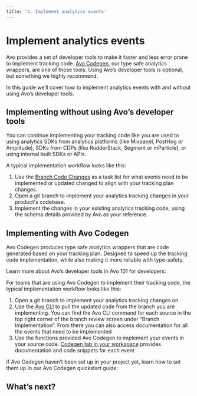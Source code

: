 ```yaml
---
title: '4. Implement analytics events'
---
```



# Implement analytics events

Avo provides a set of developer tools to make it faster and less error prone to implement tracking code. [Avo Codegen](/implementation/devs-101#avo-codegen-type-safe-analytics-wrappers), our type safe analytics wrappers, are one of those tools. Using Avo’s developer tools is optional, but something we highly recommend.

In this guide we’ll cover how to implement analytics events with and without using Avo’s developer tools.

## Implementing without using Avo’s developer tools

You can continue implementing your tracking code like you are used to using analytics SDKs from analytics platforms (like Mixpanel, PostHog or Amplitude), SDKs from CDPs (like RudderStack, Segment or mParticle), or using internal built SDKs or APIs.

A typical implementation workflow looks like this:

1. Use the [Branch Code Changes](/data-design/branches/code-changes) as a task list for what events need to be implemented or updated changed to align with your tracking plan changes.
2. Open a git branch to implement your analytics tracking changes in your product's codebase.
3. Implement the changes in your existing analytics tracking code, using the schema details provided by Avo as your reference.

<PageLink
  image="/docs/images/svg/analyticsmanager.svg"
  title="Branch Code Changes"
  description="Read more on using the branch code changes screen for a simple and accurate implementation"
  href="/data-design/branches/code-changes"
/>

## Implementing with Avo Codegen

Avo Codegen produces type safe analytics wrappers that are code generated based on your tracking plan. Designed to speed up the tracking code implementation, while also making it more reliable with type-safety.

Learn more about Avo’s developer tools in Avo 101 for developers:

<PageLink
  image="/docs/images/svg/analyticsmanager.svg"
  title="Avo 101 for developers"
  description="Learn about Avo’s developer tools"
  href="/implementation/devs-101"
/>

For teams that are using Avo Codegen to implement their tracking code, the typical implementation workflow looks like this:

1. Open a git branch to implement your analytics tracking changes on.
2. Use the [Avo CLI](/implementation/cli) to pull the updated code from the branch you are implementing. You can find the Avo CLI command for each source in the top right corner of the branch review screen under “Branch Implementation”. From there you can also access documentation for all the events that need to be implemented
3. Use the functions provided Avo Codegen to implement your events in your source code. [Codegen tab in your workspace](https://www.avo.app/schemas/fwtXqAc0fCLy7b7oGW40/implement/fs/WUFObVFR4PVbZGtT1hQ5) provides documentation and code snippets for each event

If Avo Codegen haven’t been set up in your project yet, learn how to set them up in our Avo Codegen quickstart guide:

<PageLink
  image="/docs/images/svg/dev.svg"
  title="Avo Codegen overview"
  description="Start using Avo Codegen"
  href="/implementation/start-using-avo-codegen"
/>

## What’s next?

<PageLink
  image="/docs/images/svg/analyticsmanager.svg"
  title="5. Validate implementation"
  description="Learn how to validate implementation"
  href="/workflow/validate"
/>
